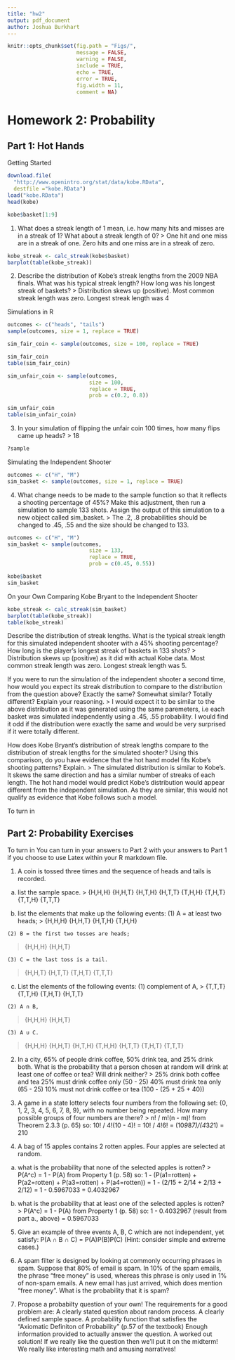 ```yaml
---
title: "hw2"
output: pdf_document
author: Joshua Burkhart
---
```

```r
knitr::opts_chunk$set(fig.path = "Figs/",
                      message = FALSE,
                      warning = FALSE,
                      include = TRUE,
                      echo = TRUE,
                      error = TRUE,
                      fig.width = 11,
                      comment = NA)
```

Homework 2: Probability
=======================

Part 1: Hot Hands
-----------------

Getting Started
```r
download.file(
  "http://www.openintro.org/stat/data/kobe.RData",
  destfile ="kobe.RData")
load("kobe.RData")
head(kobe)
```

```r
kobe$basket[1:9]
```

1. What does a streak length of 1 mean, i.e. how many hits and misses are in a streak of 1? What about a streak length of 0?
> One hit and one miss are in a streak of one.
  Zero hits and one miss are in a streak of zero.

```r
kobe_streak <- calc_streak(kobe$basket)
barplot(table(kobe_streak))
```

2. Describe the distribution of Kobe's streak lengths from the 2009 NBA finals. What was his typical streak length? How long was his longest streak of baskets?
> Distribution skews up (positive).
  Most common streak length was zero.
  Longest streak length was 4

Simulations in R
```r
outcomes <- c("heads", "tails")
sample(outcomes, size = 1, replace = TRUE)
```

```r
sim_fair_coin <- sample(outcomes, size = 100, replace = TRUE)
```

```r
sim_fair_coin
table(sim_fair_coin)
```

```r
sim_unfair_coin <- sample(outcomes,
                          size = 100,
                          replace = TRUE,
                          prob = c(0.2, 0.8))
```

```r
sim_unfair_coin
table(sim_unfair_coin)
```

3. In your simulation of flipping the unfair coin 100 times, how many flips came up heads?
> 18

```r
?sample
```

Simulating the Independent Shooter
```r
outcomes <- c("H", "M")
sim_basket <- sample(outcomes, size = 1, replace = TRUE)
```

4. What change needs to be made to the sample function so that it reflects a shooting percentage of 45%? Make this adjustment, then run a simulation to sample 133 shots. Assign the output of this simulation to a new object called sim_basket.
> The .2, .8 probabilities should be changed to .45, .55
  and the size should be changed to 133.
  
```r
outcomes <- c("H", "M")
sim_basket <- sample(outcomes,
                          size = 133,
                          replace = TRUE,
                          prob = c(0.45, 0.55))
```

```r
kobe$basket
sim_basket
```

On your Own
Comparing Kobe Bryant to the Independent Shooter

```r
kobe_streak <- calc_streak(sim_basket)
barplot(table(kobe_streak))
table(kobe_streak)
```

Describe the distribution of streak lengths. What is the typical streak length for this simulated independent shooter with a 45% shooting percentage? How long is the player's longest streak of baskets in 133 shots?
> Distribution skews up (positive) as it did with actual Kobe data.
  Most common streak length was zero.
  Longest streak length was 5.

If you were to run the simulation of the independent shooter a second time, how would you expect its streak distribution to compare to the distribution from the question above? Exactly the same? Somewhat similar? Totally different? Explain your reasoning.
> I would expect it to be similar to the above distribution as it was generated
  using the same paremeters, i.e each basket was simulated independently using a
  .45, .55 probability. I would find it odd if the distribution were exactly the same
  and would be very surprised if it were totally different.

How does Kobe Bryant's distribution of streak lengths compare to the distribution of streak lengths for the simulated shooter? Using this comparison, do you have evidence that the hot hand model fits Kobe's shooting patterns? Explain.
> The simulated distribution is similar to Kobe's. It skews the same direction and
  has a similar number of streaks of each length. The hot hand model would predict
  Kobe's distribution would appear different from the independent simulation. As they
  are similar, this would not qualify as evidence that Kobe follows such a model.

To turn in

Part 2: Probability Exercises
-----------------------------

To turn in
You can turn in your answers to Part 2 with your answers to Part 1 if you choose to use Latex within your R markdown file. 

1. A coin is tossed three times and the sequence of heads and tails is recorded.
  a. list the sample space.
> {H,H,H}
  {H,H,T}
  {H,T,H}
  {H,T,T}
  {T,H,H}
  {T,H,T}
  {T,T,H}
  {T,T,T}

  b. list the elements that make up the following events: 
    (1) A = at least two heads; 
>   {H,H,H}
    {H,H,T}
    {H,T,H}
    {T,H,H}

    (2) B = the first two tosses are heads; 
>   {H,H,H}
    {H,H,T}
    
    (3) C = the last toss is a tail.
>   {H,H,T}
    {H,T,T}
    {T,H,T}
    {T,T,T}
    
  c. List the elements of the following events: 
    (1) complement of A, 
>   {T,T,T}
    {T,T,H}
    {T,H,T}
    {H,T,T}
    
    (2) A ∩ B, 
>   {H,H,H}
    {H,H,T}
 
    (3) A ∪ C.
>   {H,H,H}
    {H,H,T}
    {H,T,H}
    {T,H,H}
    {H,T,T}
    {T,H,T}
    {T,T,T}
    
2. In a city, 65% of people drink coffee, 50% drink tea, and 25% drink both. What is the probability that a person chosen at random will drink at least one of coffee or tea? Will drink neither?
> 25% drink both coffee and tea
  25% must drink coffee only (50 - 25)
  40% must drink tea only (65 - 25)
  10% must not drink coffee or tea (100 - (25 + 25 + 40))

3. A game in a state lottery selects four numbers from the following set: {0, 1, 2, 3, 4, 5, 6, 7, 8, 9}, with no number being repeated. How many possible groups of four numbers are there?
> n! / m!(n - m)! from Theorem 2.3.3 (p. 65)
  so:
  10! / 4!(10 - 4)!
  = 10! / 4!6!
  = (10*9*8*7)/(4*3*2*1)
  = 210

4. A bag of 15 apples contains 2 rotten apples. Four apples are selected at random.
  a. what is the probability that none of the selected apples is rotten?
> P(A^c) = 1 - P(A) from Property 1 (p. 58)
  so:
  1 - (P(a1=rotten) +
       P(a2=rotten) +
       P(a3=rotten) +
       P(a4=rotten))
  = 1 - (2/15 + 2/14 + 2/13 + 2/12)
  = 1 - 0.5967033
  = 0.4032967

  b. what is the probability that at least one of the selected apples is rotten?
> P(A^c) = 1 - P(A) from Property 1 (p. 58)
  so:
  1 - 0.4032967 (result from part a., above)
  = 0.5967033

5. Give an example of three events A, B, C which are not independent, yet satisfy:
P(A ∩ B ∩ C) = P(A)P(B)P(C) (Hint: consider simple and extreme cases.)

6. A spam filter is designed by looking at commonly occurring phrases in spam. Suppose that 80% of email is spam. In 10% of the spam emails, the phrase "free money" is used, whereas this phrase is only used in 1% of non-spam emails. A new email has just arrived, which does mention "free money". What is the probability that it is spam?


7. Propose a probabilty question of your own! The requirements for a good problem are:
  A clearly stated question about random process.
  A clearly defined sample space.
  A probability function that satisfies the "Axiomatic Definiton of Probability"
    (p.57 of the textbook)
  Enough information provided to actually answer the question.
  A worked out solution!
If we really like the question then we'll put it on the midterm! We really like interesting math and amusing narratives!
